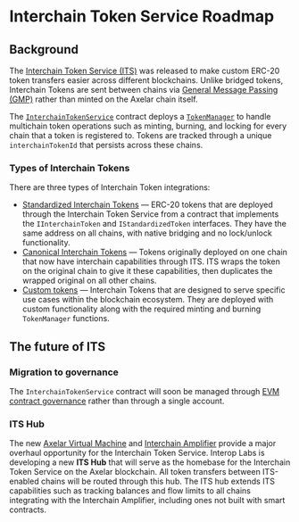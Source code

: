 # Interchain Token Service Roadmap

## Background

The [Interchain Token Service (ITS)](/dev/send-tokens/introduction) was released to make custom ERC-20 token transfers easier across different blockchains. Unlike bridged tokens, Interchain Tokens are sent between chains via [General Message Passing (GMP)](/dev/general-message-passing/overview) rather than minted on the Axelar chain itself.

The [`InterchainTokenService`](https://github.com/axelarnetwork/interchain-token-service/blob/main/contracts/InterchainTokenService.sol) contract deploys a [`TokenManager`](https://github.com/axelarnetwork/interchain-token-service/blob/main/contracts/token-manager/TokenManager.sol) to handle multichain token operations such as minting, burning, and locking for every chain that a token is registered to. Tokens are tracked through a unique `interchainTokenId` that persists across these chains.

### Types of Interchain Tokens

There are three types of Interchain Token integrations:

- [Standardized Interchain Tokens](/dev/send-tokens/glossary#standardized-token) — ERC-20 tokens that are deployed through the Interchain Token Service from a contract that implements the `IInterchainToken` and `IStandardizedToken` interfaces. They have the same address on all chains, with native bridging and no lock/unlock functionality.
- [Canonical Interchain Tokens](/dev/send-tokens/glossary#canonical-interchain-token) — Tokens originally deployed on one chain that now have interchain capabilities through ITS. ITS wraps the token on the original chain to give it these capabilities, then duplicates the wrapped original on all other chains.
- [Custom tokens](/dev/send-tokens/glossary#custom-token) — Interchain Tokens that are designed to serve specific use cases within the blockchain ecosystem. They are deployed with custom functionality along with the required minting and burning `TokenManager` functions.

## The future of ITS

### Migration to governance

The `InterchainTokenService` contract will soon be managed through [EVM contract governance](/learn/evm-governance) rather than through a single account.

### ITS Hub

The new [Axelar Virtual Machine](https://www.axelar.network/blog/axelar-virtual-machine-future-of-interoperability) and [Interchain Amplifier](/dev/amplifier/introduction) provide a major overhaul opportunity for the Interchain Token Service. Interop Labs is developing a new **ITS Hub** that will serve as the homebase for the Interchain Token Service on the Axelar blockchain. All token transfers between ITS-enabled chains will be routed through this hub. The ITS hub extends ITS capabilities such as tracking balances and flow limits to all chains integrating with the Interchain Amplifier, including ones not built with smart contracts.